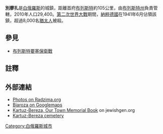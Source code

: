 {{Infobox settlement
|name= 別廖扎
|native_name      =Бяроза
|nickname           = 
|image_skyline      =
|imagesize          =
|image_caption=
|image_flag         = Flag_of_Biaroza-Kartuskaja.svg
|image_shield         = Coat of Arms of Biaroza, Belarus.svg
|pushpin_map=Belarus
|pushpin_map_caption        = 在白俄羅斯的位置
|coordinates   = {{coord|52|33|N|24|58|E|region:BY_type:city|display=it}}
|subdivision_type   = [[世界政區索引|國家]]
|subdivision_name   = {{flag|Belarus}}
|subdivision_type1   = [[白俄罗斯行政区划|州]]
|subdivision_name1   =[[布列斯特州|布列斯特州]]
|subdivision_type2   = [[白俄罗斯行政区划|縣]]
|subdivision_name2   = [[布里亞羅藻斯基區|別廖扎縣]]
|leader_title       = 
|leader_name        = 
|established_title  = 創建時間
|established_date   = 1477年
|area_magnitude     = 
|area_total_km2     = 150
|area_land_km2      = 
|area_water_km2     = 
|population_as_of   =2009年
|population_footnotes = <ref>{{cite web |url=http://www.world-gazetteer.com/wg.php?x=1330596340&men=gcis&lng=en&des=wg&geo=-43&srt=pnan&col=abcdefghinoq&msz=1500&pt=c&va=&srt=pnan |title=World Gazetteer |deadurl=yes |archiveurl=https://archive.is/20130111115509/http://www.world-gazetteer.com/wg.php?x=1330596340&men=gcis&lng=en&des=wg&geo=-43&srt=pnan&col=abcdefghinoq&msz=1500&pt=c&va=&srt=pnan |archivedate=2013-01-11 |accessdate=2017-02-14 }}</ref>
|population_total   =30171
|population_metro   =
|population_density_km2 = auto
|timezone           = [[Eastern_European_Time|EET]]
|utc_offset         = +2
|timezone_DST       = [[Eastern_European_Summer_Time|EEST]]
|utc_offset_DST     = +3

|elevation_m        = 
|postal_code_type   = 郵政區號
|postal_code        = 225210
|area_code          = +375 1643
|blank_name         = 牌照
|blank_info         = 1
|website            = [http://bereza.brest-region.by Official website] {{ref-ru}}
|footnotes=
}}

'''別廖扎'''是[[白俄羅斯|白俄羅斯]]的城鎮，距離首府[[布列斯特|布列斯特]]約105公里，由[[布列斯特州|布列斯特州]]負責管轄，2010年人口29,400。[[第二次世界大戰|第二次世界大戰]]期間，[[納粹德國|納粹德國]]在1941年6月佔領該鎮，超過8,000名[[猶太人|猶太人]]被殺。

==參見==
*[[布列斯特要塞保衛戰|布列斯特要塞保衛戰]]

==註釋==
{{reflist}}

==外部連結==
* [http://www.radzima.org/pub/miesta.php?lang=en&miesta_id1=brbibiar Photos on Radzima.org]{{Wayback|url=http://www.radzima.org/pub/miesta.php?lang=en&miesta_id1=brbibiar |date=20120204034732 }}
* [http://maps.google.com/maps?f=q&hl=en&q=Minsk&ll=52.535751,24.988747&spn=0.047927,0.171661&t=k Biaroza on Googlemaps]
* [http://www.jewishgen.org/Yizkor/bereza93/ber147.html Kartuz-Bereza, Our Town Memorial Book ]{{Wayback|url=http://www.jewishgen.org/Yizkor/bereza93/ber147.html |date=20120205021712 }} on jewishgen.org
* [https://web.archive.org/web/20110721231401/http://pogost.info/gallery/thumbnails.php?album=3 Kartuz-Bereza cemetery ]

{{Brest Region}}

[[Category:白俄羅斯城市|Category:白俄羅斯城市]]

{{Belarus-geo-stub}}